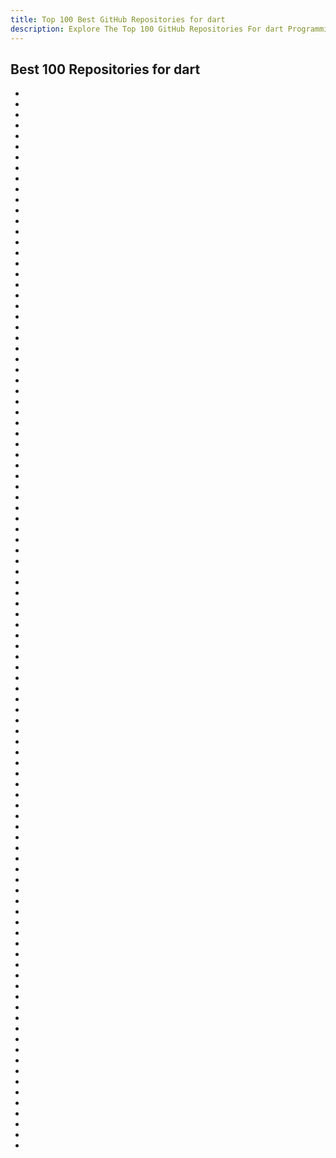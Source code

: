 ```yaml
---
title: Top 100 Best GitHub Repositories for dart
description: Explore The Top 100 GitHub Repositories For dart Programming Languages Listed Ranked By Most Stargazers And Forks By GitHub Community.
---
```


## Best 100 Repositories for dart

- <Badge owner="flutter" repoName="flutter" stars="https://img.shields.io/github/stars/flutter/flutter?style=flat&logoSize=auto" forks="https://img.shields.io/github/forks/flutter/flutter?style=flat&logoSize=auto"/>
- <Badge owner="AppFlowy-IO" repoName="AppFlowy" stars="https://img.shields.io/github/stars/AppFlowy-IO/AppFlowy?style=flat&logoSize=auto" forks="https://img.shields.io/github/forks/AppFlowy-IO/AppFlowy?style=flat&logoSize=auto"/>
- <Badge owner="Solido" repoName="awesome-flutter" stars="https://img.shields.io/github/stars/Solido/awesome-flutter?style=flat&logoSize=auto" forks="https://img.shields.io/github/forks/Solido/awesome-flutter?style=flat&logoSize=auto"/>
- <Badge owner="localsend" repoName="localsend" stars="https://img.shields.io/github/stars/localsend/localsend?style=flat&logoSize=auto" forks="https://img.shields.io/github/forks/localsend/localsend?style=flat&logoSize=auto"/>
- <Badge owner="KRTirtho" repoName="spotube" stars="https://img.shields.io/github/stars/KRTirtho/spotube?style=flat&logoSize=auto" forks="https://img.shields.io/github/forks/KRTirtho/spotube?style=flat&logoSize=auto"/>
- <Badge owner="alibaba" repoName="flutter-go" stars="https://img.shields.io/github/stars/alibaba/flutter-go?style=flat&logoSize=auto" forks="https://img.shields.io/github/forks/alibaba/flutter-go?style=flat&logoSize=auto"/>
- <Badge owner="iampawan" repoName="FlutterExampleApps" stars="https://img.shields.io/github/stars/iampawan/FlutterExampleApps?style=flat&logoSize=auto" forks="https://img.shields.io/github/forks/iampawan/FlutterExampleApps?style=flat&logoSize=auto"/>
- <Badge owner="mitesh77" repoName="Best-Flutter-UI-Templates" stars="https://img.shields.io/github/stars/mitesh77/Best-Flutter-UI-Templates?style=flat&logoSize=auto" forks="https://img.shields.io/github/forks/mitesh77/Best-Flutter-UI-Templates?style=flat&logoSize=auto"/>
- <Badge owner="ReVanced" repoName="revanced-manager" stars="https://img.shields.io/github/stars/ReVanced/revanced-manager?style=flat&logoSize=auto" forks="https://img.shields.io/github/forks/ReVanced/revanced-manager?style=flat&logoSize=auto"/>
- <Badge owner="flutter" repoName="plugins" stars="https://img.shields.io/github/stars/flutter/plugins?style=flat&logoSize=auto" forks="https://img.shields.io/github/forks/flutter/plugins?style=flat&logoSize=auto"/>
- <Badge owner="flutter" repoName="samples" stars="https://img.shields.io/github/stars/flutter/samples?style=flat&logoSize=auto" forks="https://img.shields.io/github/forks/flutter/samples?style=flat&logoSize=auto"/>
- <Badge owner="hiddify" repoName="hiddify-next" stars="https://img.shields.io/github/stars/hiddify/hiddify-next?style=flat&logoSize=auto" forks="https://img.shields.io/github/forks/hiddify/hiddify-next?style=flat&logoSize=auto"/>
- <Badge owner="GopeedLab" repoName="gopeed" stars="https://img.shields.io/github/stars/GopeedLab/gopeed?style=flat&logoSize=auto" forks="https://img.shields.io/github/forks/GopeedLab/gopeed?style=flat&logoSize=auto"/>
- <Badge owner="ente-io" repoName="ente" stars="https://img.shields.io/github/stars/ente-io/ente?style=flat&logoSize=auto" forks="https://img.shields.io/github/forks/ente-io/ente?style=flat&logoSize=auto"/>
- <Badge owner="CarGuo" repoName="gsy_github_app_flutter" stars="https://img.shields.io/github/stars/CarGuo/gsy_github_app_flutter?style=flat&logoSize=auto" forks="https://img.shields.io/github/forks/CarGuo/gsy_github_app_flutter?style=flat&logoSize=auto"/>
- <Badge owner="cfug" repoName="dio" stars="https://img.shields.io/github/stars/cfug/dio?style=flat&logoSize=auto" forks="https://img.shields.io/github/forks/cfug/dio?style=flat&logoSize=auto"/>
- <Badge owner="felangel" repoName="bloc" stars="https://img.shields.io/github/stars/felangel/bloc?style=flat&logoSize=auto" forks="https://img.shields.io/github/forks/felangel/bloc?style=flat&logoSize=auto"/>
- <Badge owner="jonataslaw" repoName="getx" stars="https://img.shields.io/github/stars/jonataslaw/getx?style=flat&logoSize=auto" forks="https://img.shields.io/github/forks/jonataslaw/getx?style=flat&logoSize=auto"/>
- <Badge owner="dart-lang" repoName="sdk" stars="https://img.shields.io/github/stars/dart-lang/sdk?style=flat&logoSize=auto" forks="https://img.shields.io/github/forks/dart-lang/sdk?style=flat&logoSize=auto"/>
- <Badge owner="chen08209" repoName="FlClash" stars="https://img.shields.io/github/stars/chen08209/FlClash?style=flat&logoSize=auto" forks="https://img.shields.io/github/forks/chen08209/FlClash?style=flat&logoSize=auto"/>
- <Badge owner="flame-engine" repoName="flame" stars="https://img.shields.io/github/stars/flame-engine/flame?style=flat&logoSize=auto" forks="https://img.shields.io/github/forks/flame-engine/flame?style=flat&logoSize=auto"/>
- <Badge owner="kaina404" repoName="FlutterDouBan" stars="https://img.shields.io/github/stars/kaina404/FlutterDouBan?style=flat&logoSize=auto" forks="https://img.shields.io/github/forks/kaina404/FlutterDouBan?style=flat&logoSize=auto"/>
- <Badge owner="brianegan" repoName="flutter_architecture_samples" stars="https://img.shields.io/github/stars/brianegan/flutter_architecture_samples?style=flat&logoSize=auto" forks="https://img.shields.io/github/forks/brianegan/flutter_architecture_samples?style=flat&logoSize=auto"/>
- <Badge owner="firebase" repoName="flutterfire" stars="https://img.shields.io/github/stars/firebase/flutterfire?style=flat&logoSize=auto" forks="https://img.shields.io/github/forks/firebase/flutterfire?style=flat&logoSize=auto"/>
- <Badge owner="simplezhli" repoName="flutter_deer" stars="https://img.shields.io/github/stars/simplezhli/flutter_deer?style=flat&logoSize=auto" forks="https://img.shields.io/github/forks/simplezhli/flutter_deer?style=flat&logoSize=auto"/>
- <Badge owner="toly1994328" repoName="FlutterUnit" stars="https://img.shields.io/github/stars/toly1994328/FlutterUnit?style=flat&logoSize=auto" forks="https://img.shields.io/github/forks/toly1994328/FlutterUnit?style=flat&logoSize=auto"/>
- <Badge owner="ImranR98" repoName="Obtainium" stars="https://img.shields.io/github/stars/ImranR98/Obtainium?style=flat&logoSize=auto" forks="https://img.shields.io/github/forks/ImranR98/Obtainium?style=flat&logoSize=auto"/>
- <Badge owner="wgh136" repoName="PicaComic" stars="https://img.shields.io/github/stars/wgh136/PicaComic?style=flat&logoSize=auto" forks="https://img.shields.io/github/forks/wgh136/PicaComic?style=flat&logoSize=auto"/>
- <Badge owner="Notsfsssf" repoName="pixez-flutter" stars="https://img.shields.io/github/stars/Notsfsssf/pixez-flutter?style=flat&logoSize=auto" forks="https://img.shields.io/github/forks/Notsfsssf/pixez-flutter?style=flat&logoSize=auto"/>
- <Badge owner="alibaba" repoName="fish-redux" stars="https://img.shields.io/github/stars/alibaba/fish-redux?style=flat&logoSize=auto" forks="https://img.shields.io/github/forks/alibaba/fish-redux?style=flat&logoSize=auto"/>
- <Badge owner="OpenFlutter" repoName="Flutter-Notebook" stars="https://img.shields.io/github/stars/OpenFlutter/Flutter-Notebook?style=flat&logoSize=auto" forks="https://img.shields.io/github/forks/OpenFlutter/Flutter-Notebook?style=flat&logoSize=auto"/>
- <Badge owner="wanghongenpin" repoName="proxypin" stars="https://img.shields.io/github/stars/wanghongenpin/proxypin?style=flat&logoSize=auto" forks="https://img.shields.io/github/forks/wanghongenpin/proxypin?style=flat&logoSize=auto"/>
- <Badge owner="alibaba" repoName="flutter_boost" stars="https://img.shields.io/github/stars/alibaba/flutter_boost?style=flat&logoSize=auto" forks="https://img.shields.io/github/forks/alibaba/flutter_boost?style=flat&logoSize=auto"/>
- <Badge owner="nisrulz" repoName="flutter-examples" stars="https://img.shields.io/github/stars/nisrulz/flutter-examples?style=flat&logoSize=auto" forks="https://img.shields.io/github/forks/nisrulz/flutter-examples?style=flat&logoSize=auto"/>
- <Badge owner="imaNNeo" repoName="fl_chart" stars="https://img.shields.io/github/stars/imaNNeo/fl_chart?style=flat&logoSize=auto" forks="https://img.shields.io/github/forks/imaNNeo/fl_chart?style=flat&logoSize=auto"/>
- <Badge owner="vandadnp" repoName="flutter-tips-and-tricks" stars="https://img.shields.io/github/stars/vandadnp/flutter-tips-and-tricks?style=flat&logoSize=auto" forks="https://img.shields.io/github/forks/vandadnp/flutter-tips-and-tricks?style=flat&logoSize=auto"/>
- <Badge owner="abuanwar072" repoName="Flutter-Responsive-Admin-Panel-or-Dashboard" stars="https://img.shields.io/github/stars/abuanwar072/Flutter-Responsive-Admin-Panel-or-Dashboard?style=flat&logoSize=auto" forks="https://img.shields.io/github/forks/abuanwar072/Flutter-Responsive-Admin-Panel-or-Dashboard?style=flat&logoSize=auto"/>
- <Badge owner="xiaoyaocz" repoName="dart_simple_live" stars="https://img.shields.io/github/stars/xiaoyaocz/dart_simple_live?style=flat&logoSize=auto" forks="https://img.shields.io/github/forks/xiaoyaocz/dart_simple_live?style=flat&logoSize=auto"/>
- <Badge owner="2d-inc" repoName="HistoryOfEverything" stars="https://img.shields.io/github/stars/2d-inc/HistoryOfEverything?style=flat&logoSize=auto" forks="https://img.shields.io/github/forks/2d-inc/HistoryOfEverything?style=flat&logoSize=auto"/>
- <Badge owner="mylxsw" repoName="aidea" stars="https://img.shields.io/github/stars/mylxsw/aidea?style=flat&logoSize=auto" forks="https://img.shields.io/github/forks/mylxsw/aidea?style=flat&logoSize=auto"/>
- <Badge owner="guozhigq" repoName="pilipala" stars="https://img.shields.io/github/stars/guozhigq/pilipala?style=flat&logoSize=auto" forks="https://img.shields.io/github/forks/guozhigq/pilipala?style=flat&logoSize=auto"/>
- <Badge owner="niuhuan" repoName="pikapika" stars="https://img.shields.io/github/stars/niuhuan/pikapika?style=flat&logoSize=auto" forks="https://img.shields.io/github/forks/niuhuan/pikapika?style=flat&logoSize=auto"/>
- <Badge owner="flutter" repoName="gallery" stars="https://img.shields.io/github/stars/flutter/gallery?style=flat&logoSize=auto" forks="https://img.shields.io/github/forks/flutter/gallery?style=flat&logoSize=auto"/>
- <Badge owner="rrousselGit" repoName="riverpod" stars="https://img.shields.io/github/stars/rrousselGit/riverpod?style=flat&logoSize=auto" forks="https://img.shields.io/github/forks/rrousselGit/riverpod?style=flat&logoSize=auto"/>
- <Badge owner="mulaRahul" repoName="keyviz" stars="https://img.shields.io/github/stars/mulaRahul/keyviz?style=flat&logoSize=auto" forks="https://img.shields.io/github/forks/mulaRahul/keyviz?style=flat&logoSize=auto"/>
- <Badge owner="iampawan" repoName="Flutter-UI-Kit" stars="https://img.shields.io/github/stars/iampawan/Flutter-UI-Kit?style=flat&logoSize=auto" forks="https://img.shields.io/github/forks/iampawan/Flutter-UI-Kit?style=flat&logoSize=auto"/>
- <Badge owner="samarthagarwal" repoName="FlutterScreens" stars="https://img.shields.io/github/stars/samarthagarwal/FlutterScreens?style=flat&logoSize=auto" forks="https://img.shields.io/github/forks/samarthagarwal/FlutterScreens?style=flat&logoSize=auto"/>
- <Badge owner="flutterchina" repoName="flukit" stars="https://img.shields.io/github/stars/flutterchina/flukit?style=flat&logoSize=auto" forks="https://img.shields.io/github/forks/flutterchina/flukit?style=flat&logoSize=auto"/>
- <Badge owner="Sky24n" repoName="flutter_wanandroid" stars="https://img.shields.io/github/stars/Sky24n/flutter_wanandroid?style=flat&logoSize=auto" forks="https://img.shields.io/github/forks/Sky24n/flutter_wanandroid?style=flat&logoSize=auto"/>
- <Badge owner="AweiLoveAndroid" repoName="Flutter-learning" stars="https://img.shields.io/github/stars/AweiLoveAndroid/Flutter-learning?style=flat&logoSize=auto" forks="https://img.shields.io/github/forks/AweiLoveAndroid/Flutter-learning?style=flat&logoSize=auto"/>
- <Badge owner="bagisto" repoName="opensource-ecommerce-mobile-app" stars="https://img.shields.io/github/stars/bagisto/opensource-ecommerce-mobile-app?style=flat&logoSize=auto" forks="https://img.shields.io/github/forks/bagisto/opensource-ecommerce-mobile-app?style=flat&logoSize=auto"/>
- <Badge owner="rrousselGit" repoName="provider" stars="https://img.shields.io/github/stars/rrousselGit/provider?style=flat&logoSize=auto" forks="https://img.shields.io/github/forks/rrousselGit/provider?style=flat&logoSize=auto"/>
- <Badge owner="FilledStacks" repoName="flutter-tutorials" stars="https://img.shields.io/github/stars/FilledStacks/flutter-tutorials?style=flat&logoSize=auto" forks="https://img.shields.io/github/forks/FilledStacks/flutter-tutorials?style=flat&logoSize=auto"/>
- <Badge owner="Predidit" repoName="Kazumi" stars="https://img.shields.io/github/stars/Predidit/Kazumi?style=flat&logoSize=auto" forks="https://img.shields.io/github/forks/Predidit/Kazumi?style=flat&logoSize=auto"/>
- <Badge owner="lohanidamodar" repoName="flutter_ui_challenges" stars="https://img.shields.io/github/stars/lohanidamodar/flutter_ui_challenges?style=flat&logoSize=auto" forks="https://img.shields.io/github/forks/lohanidamodar/flutter_ui_challenges?style=flat&logoSize=auto"/>
- <Badge owner="lollipopkit" repoName="flutter_server_box" stars="https://img.shields.io/github/stars/lollipopkit/flutter_server_box?style=flat&logoSize=auto" forks="https://img.shields.io/github/forks/lollipopkit/flutter_server_box?style=flat&logoSize=auto"/>
- <Badge owner="leoafarias" repoName="fvm" stars="https://img.shields.io/github/stars/leoafarias/fvm?style=flat&logoSize=auto" forks="https://img.shields.io/github/forks/leoafarias/fvm?style=flat&logoSize=auto"/>
- <Badge owner="gskinnerTeam" repoName="flutter_vignettes" stars="https://img.shields.io/github/stars/gskinnerTeam/flutter_vignettes?style=flat&logoSize=auto" forks="https://img.shields.io/github/forks/gskinnerTeam/flutter_vignettes?style=flat&logoSize=auto"/>
- <Badge owner="ionicfirebaseapp" repoName="getwidget" stars="https://img.shields.io/github/stars/ionicfirebaseapp/getwidget?style=flat&logoSize=auto" forks="https://img.shields.io/github/forks/ionicfirebaseapp/getwidget?style=flat&logoSize=auto"/>
- <Badge owner="flutter" repoName="packages" stars="https://img.shields.io/github/stars/flutter/packages?style=flat&logoSize=auto" forks="https://img.shields.io/github/forks/flutter/packages?style=flat&logoSize=auto"/>
- <Badge owner="fzyzcjy" repoName="flutter_rust_bridge" stars="https://img.shields.io/github/stars/fzyzcjy/flutter_rust_bridge?style=flat&logoSize=auto" forks="https://img.shields.io/github/forks/fzyzcjy/flutter_rust_bridge?style=flat&logoSize=auto"/>
- <Badge owner="abuanwar072" repoName="E-commerce-Complete-Flutter-UI" stars="https://img.shields.io/github/stars/abuanwar072/E-commerce-Complete-Flutter-UI?style=flat&logoSize=auto" forks="https://img.shields.io/github/forks/abuanwar072/E-commerce-Complete-Flutter-UI?style=flat&logoSize=auto"/>
- <Badge owner="isar" repoName="hive" stars="https://img.shields.io/github/stars/isar/hive?style=flat&logoSize=auto" forks="https://img.shields.io/github/forks/isar/hive?style=flat&logoSize=auto"/>
- <Badge owner="gskinnerTeam" repoName="flutter-wonderous-app" stars="https://img.shields.io/github/stars/gskinnerTeam/flutter-wonderous-app?style=flat&logoSize=auto" forks="https://img.shields.io/github/forks/gskinnerTeam/flutter-wonderous-app?style=flat&logoSize=auto"/>
- <Badge owner="miru-project" repoName="miru-app" stars="https://img.shields.io/github/stars/miru-project/miru-app?style=flat&logoSize=auto" forks="https://img.shields.io/github/forks/miru-project/miru-app?style=flat&logoSize=auto"/>
- <Badge owner="sass" repoName="dart-sass" stars="https://img.shields.io/github/stars/sass/dart-sass?style=flat&logoSize=auto" forks="https://img.shields.io/github/forks/sass/dart-sass?style=flat&logoSize=auto"/>
- <Badge owner="TheLastGimbus" repoName="GooglePhotosTakeoutHelper" stars="https://img.shields.io/github/stars/TheLastGimbus/GooglePhotosTakeoutHelper?style=flat&logoSize=auto" forks="https://img.shields.io/github/forks/TheLastGimbus/GooglePhotosTakeoutHelper?style=flat&logoSize=auto"/>
- <Badge owner="TheAlphamerc" repoName="flutter_twitter_clone" stars="https://img.shields.io/github/stars/TheAlphamerc/flutter_twitter_clone?style=flat&logoSize=auto" forks="https://img.shields.io/github/forks/TheAlphamerc/flutter_twitter_clone?style=flat&logoSize=auto"/>
- <Badge owner="xuelongqy" repoName="flutter_easy_refresh" stars="https://img.shields.io/github/stars/xuelongqy/flutter_easy_refresh?style=flat&logoSize=auto" forks="https://img.shields.io/github/forks/xuelongqy/flutter_easy_refresh?style=flat&logoSize=auto"/>
- <Badge owner="OpenFlutter" repoName="flutter_screenutil" stars="https://img.shields.io/github/stars/OpenFlutter/flutter_screenutil?style=flat&logoSize=auto" forks="https://img.shields.io/github/forks/OpenFlutter/flutter_screenutil?style=flat&logoSize=auto"/>
- <Badge owner="alesimula" repoName="wsa_pacman" stars="https://img.shields.io/github/stars/alesimula/wsa_pacman?style=flat&logoSize=auto" forks="https://img.shields.io/github/forks/alesimula/wsa_pacman?style=flat&logoSize=auto"/>
- <Badge owner="tortuvshin" repoName="open-source-flutter-apps" stars="https://img.shields.io/github/stars/tortuvshin/open-source-flutter-apps?style=flat&logoSize=auto" forks="https://img.shields.io/github/forks/tortuvshin/open-source-flutter-apps?style=flat&logoSize=auto"/>
- <Badge owner="gskinnerTeam" repoName="flutter-folio" stars="https://img.shields.io/github/stars/gskinnerTeam/flutter-folio?style=flat&logoSize=auto" forks="https://img.shields.io/github/forks/gskinnerTeam/flutter-folio?style=flat&logoSize=auto"/>
- <Badge owner="FlutterOpen" repoName="flutter-ui-nice" stars="https://img.shields.io/github/stars/FlutterOpen/flutter-ui-nice?style=flat&logoSize=auto" forks="https://img.shields.io/github/forks/FlutterOpen/flutter-ui-nice?style=flat&logoSize=auto"/>
- <Badge owner="lukepighetti" repoName="fluro" stars="https://img.shields.io/github/stars/lukepighetti/fluro?style=flat&logoSize=auto" forks="https://img.shields.io/github/forks/lukepighetti/fluro?style=flat&logoSize=auto"/>
- <Badge owner="roughike" repoName="inKino" stars="https://img.shields.io/github/stars/roughike/inKino?style=flat&logoSize=auto" forks="https://img.shields.io/github/forks/roughike/inKino?style=flat&logoSize=auto"/>
- <Badge owner="isar" repoName="isar" stars="https://img.shields.io/github/stars/isar/isar?style=flat&logoSize=auto" forks="https://img.shields.io/github/forks/isar/isar?style=flat&logoSize=auto"/>
- <Badge owner="harmonoid" repoName="harmonoid" stars="https://img.shields.io/github/stars/harmonoid/harmonoid?style=flat&logoSize=auto" forks="https://img.shields.io/github/forks/harmonoid/harmonoid?style=flat&logoSize=auto"/>
- <Badge owner="niuhuan" repoName="jasmine" stars="https://img.shields.io/github/stars/niuhuan/jasmine?style=flat&logoSize=auto" forks="https://img.shields.io/github/forks/niuhuan/jasmine?style=flat&logoSize=auto"/>
- <Badge owner="best-flutter" repoName="flutter_swiper" stars="https://img.shields.io/github/stars/best-flutter/flutter_swiper?style=flat&logoSize=auto" forks="https://img.shields.io/github/forks/best-flutter/flutter_swiper?style=flat&logoSize=auto"/>
- <Badge owner="GitJournal" repoName="GitJournal" stars="https://img.shields.io/github/stars/GitJournal/GitJournal?style=flat&logoSize=auto" forks="https://img.shields.io/github/forks/GitJournal/GitJournal?style=flat&logoSize=auto"/>
- <Badge owner="ReactiveX" repoName="rxdart" stars="https://img.shields.io/github/stars/ReactiveX/rxdart?style=flat&logoSize=auto" forks="https://img.shields.io/github/forks/ReactiveX/rxdart?style=flat&logoSize=auto"/>
- <Badge owner="xujiyou" repoName="zhihu-flutter" stars="https://img.shields.io/github/stars/xujiyou/zhihu-flutter?style=flat&logoSize=auto" forks="https://img.shields.io/github/forks/xujiyou/zhihu-flutter?style=flat&logoSize=auto"/>
- <Badge owner="LianjiaTech" repoName="bruno" stars="https://img.shields.io/github/stars/LianjiaTech/bruno?style=flat&logoSize=auto" forks="https://img.shields.io/github/forks/LianjiaTech/bruno?style=flat&logoSize=auto"/>
- <Badge owner="pichillilorenzo" repoName="flutter_inappwebview" stars="https://img.shields.io/github/stars/pichillilorenzo/flutter_inappwebview?style=flat&logoSize=auto" forks="https://img.shields.io/github/forks/pichillilorenzo/flutter_inappwebview?style=flat&logoSize=auto"/>
- <Badge owner="zino-hofmann" repoName="graphql-flutter" stars="https://img.shields.io/github/stars/zino-hofmann/graphql-flutter?style=flat&logoSize=auto" forks="https://img.shields.io/github/forks/zino-hofmann/graphql-flutter?style=flat&logoSize=auto"/>
- <Badge owner="KaringX" repoName="karing" stars="https://img.shields.io/github/stars/KaringX/karing?style=flat&logoSize=auto" forks="https://img.shields.io/github/forks/KaringX/karing?style=flat&logoSize=auto"/>
- <Badge owner="rrousselGit" repoName="flutter_hooks" stars="https://img.shields.io/github/stars/rrousselGit/flutter_hooks?style=flat&logoSize=auto" forks="https://img.shields.io/github/forks/rrousselGit/flutter_hooks?style=flat&logoSize=auto"/>
- <Badge owner="letsar" repoName="flutter_staggered_grid_view" stars="https://img.shields.io/github/stars/letsar/flutter_staggered_grid_view?style=flat&logoSize=auto" forks="https://img.shields.io/github/forks/letsar/flutter_staggered_grid_view?style=flat&logoSize=auto"/>
- <Badge owner="CarGuo" repoName="gsy_flutter_demo" stars="https://img.shields.io/github/stars/CarGuo/gsy_flutter_demo?style=flat&logoSize=auto" forks="https://img.shields.io/github/forks/CarGuo/gsy_flutter_demo?style=flat&logoSize=auto"/>
- <Badge owner="OpenFlutter" repoName="fluwx" stars="https://img.shields.io/github/stars/OpenFlutter/fluwx?style=flat&logoSize=auto" forks="https://img.shields.io/github/forks/OpenFlutter/fluwx?style=flat&logoSize=auto"/>
- <Badge owner="diegoveloper" repoName="flutter-samples" stars="https://img.shields.io/github/stars/diegoveloper/flutter-samples?style=flat&logoSize=auto" forks="https://img.shields.io/github/forks/diegoveloper/flutter-samples?style=flat&logoSize=auto"/>
- <Badge owner="TheAlphamerc" repoName="flutter_ecommerce_app" stars="https://img.shields.io/github/stars/TheAlphamerc/flutter_ecommerce_app?style=flat&logoSize=auto" forks="https://img.shields.io/github/forks/TheAlphamerc/flutter_ecommerce_app?style=flat&logoSize=auto"/>
- <Badge owner="MaximeBeasse" repoName="KeyDecoder" stars="https://img.shields.io/github/stars/MaximeBeasse/KeyDecoder?style=flat&logoSize=auto" forks="https://img.shields.io/github/forks/MaximeBeasse/KeyDecoder?style=flat&logoSize=auto"/>
- <Badge owner="JideGuru" repoName="FlutterEbookApp" stars="https://img.shields.io/github/stars/JideGuru/FlutterEbookApp?style=flat&logoSize=auto" forks="https://img.shields.io/github/forks/JideGuru/FlutterEbookApp?style=flat&logoSize=auto"/>
- <Badge owner="jogboms" repoName="flutter_spinkit" stars="https://img.shields.io/github/stars/jogboms/flutter_spinkit?style=flat&logoSize=auto" forks="https://img.shields.io/github/forks/jogboms/flutter_spinkit?style=flat&logoSize=auto"/>
- <Badge owner="2d-inc" repoName="developer_quest" stars="https://img.shields.io/github/stars/2d-inc/developer_quest?style=flat&logoSize=auto" forks="https://img.shields.io/github/forks/2d-inc/developer_quest?style=flat&logoSize=auto"/>
- <Badge owner="bdlukaa" repoName="fluent_ui" stars="https://img.shields.io/github/stars/bdlukaa/fluent_ui?style=flat&logoSize=auto" forks="https://img.shields.io/github/forks/bdlukaa/fluent_ui?style=flat&logoSize=auto"/>
- <Badge owner="erluxman" repoName="awesomefluttertips" stars="https://img.shields.io/github/stars/erluxman/awesomefluttertips?style=flat&logoSize=auto" forks="https://img.shields.io/github/forks/erluxman/awesomefluttertips?style=flat&logoSize=auto"/>
- <Badge owner="googlearchive" repoName="chromedeveditor" stars="https://img.shields.io/github/stars/googlearchive/chromedeveditor?style=flat&logoSize=auto" forks="https://img.shields.io/github/forks/googlearchive/chromedeveditor?style=flat&logoSize=auto"/>
